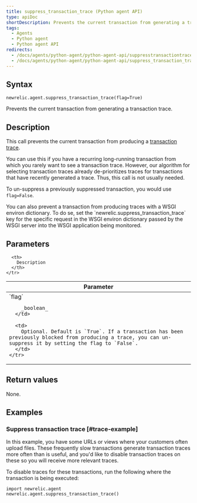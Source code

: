 ```yaml
---
title: suppress_transaction_trace (Python agent API)
type: apiDoc
shortDescription: Prevents the current transaction from generating a transaction trace.
tags:
  - Agents
  - Python agent
  - Python agent API
redirects:
  - /docs/agents/python-agent/python-agent-api/suppresstransactiontrace-python-agent-api
  - /docs/agents/python-agent/python-agent-api/suppress_transaction_trace
---
```


## Syntax

```
newrelic.agent.suppress_transaction_trace(flag=True)
```

Prevents the current transaction from generating a transaction trace.

## Description

This call prevents the current transaction from producing a [transaction trace](/docs/apm/transactions/transaction-traces/introduction-transaction-traces).

You can use this if you have a recurring long-running transaction from which you rarely want to see a transaction trace. However, our algorithm for selecting transaction traces already de-prioritizes traces for transactions that have recently generated a trace. Thus, this call is not usually needed.

To un-suppress a previously suppressed transaction, you would use `flag=False`.

<Callout variant="tip">
  You can also prevent a transaction from producing traces with a WSGI environ dictionary. To do se, set the `newrelic.suppress_transaction_trace` key for the specific request in the WSGI environ dictionary passed by the WSGI server into the WSGI application being monitored.
</Callout>

## Parameters

<table>
  <thead>
    <tr>
      <th width="25%">
        Parameter
      </th>

      <th>
        Description
      </th>
    </tr>
  </thead>

  <tbody>
    <tr>
      <td>
        `flag`

        _boolean_
      </td>

      <td>
        Optional. Default is `True`. If a transaction has been previously blocked from producing a trace, you can un-suppress it by setting the flag to `False`.
      </td>
    </tr>
  </tbody>
</table>

## Return values

None.

## Examples

### Suppress transaction trace [#trace-example]

In this example, you have some URLs or views where your customers often upload files. These frequently slow transactions generate transaction traces more often than is useful, and you'd like to disable transaction traces on these so you will receive more relevant traces.

To disable traces for these transactions, run the following where the transaction is being executed:

```
import newrelic.agent
newrelic.agent.suppress_transaction_trace()
```
